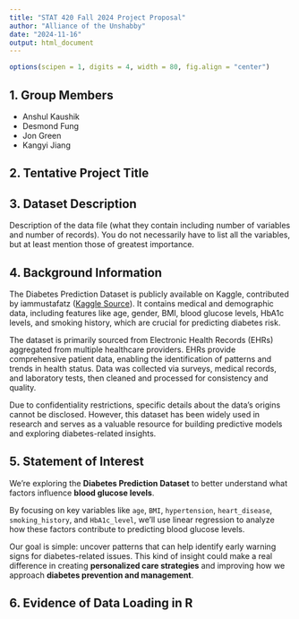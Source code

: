 ---
title: "STAT 420 Fall 2024 Project Proposal"
author: "Alliance of the Unshabby"
date: "2024-11-16"
output: html_document
---

```{r setup, echo = FALSE, message = FALSE, warning = FALSE}
options(scipen = 1, digits = 4, width = 80, fig.align = "center")
```


## 1. Group Members

- Anshul Kaushik
- Desmond Fung
- Jon Green
- Kangyi Jiang

## 2. Tentative Project Title

## 3. Dataset Description

Description of the data file (what they contain including number of variables and number of records). You do not necessarily have to list all the variables, but at least mention those of greatest importance.

## 4. Background Information

The Diabetes Prediction Dataset is publicly available on Kaggle, contributed by iammustafatz ([Kaggle Source](https://www.kaggle.com/datasets/iammustafatz/diabetes-prediction-dataset)). It contains medical and demographic data, including features like age, gender, BMI, blood glucose levels, HbA1c levels, and smoking history, which are crucial for predicting diabetes risk.

The dataset is primarily sourced from Electronic Health Records (EHRs) aggregated from multiple healthcare providers. EHRs provide comprehensive patient data, enabling the identification of patterns and trends in health status. Data was collected via surveys, medical records, and laboratory tests, then cleaned and processed for consistency and quality.

Due to confidentiality restrictions, specific details about the data's origins cannot be disclosed. However, this dataset has been widely used in research and serves as a valuable resource for building predictive models and exploring diabetes-related insights.

## 5. Statement of Interest

We’re exploring the **Diabetes Prediction Dataset** to better understand what factors influence **blood glucose levels**. 

By focusing on key variables like `age`, `BMI`, `hypertension`, `heart_disease`, `smoking_history`, and `HbA1c_level`, we’ll use linear regression to analyze how these factors contribute to predicting blood glucose levels.

Our goal is simple: uncover patterns that can help identify early warning signs for diabetes-related issues. This kind of insight could make a real difference in creating **personalized care strategies** and improving how we approach **diabetes prevention and management**.


## 6. Evidence of Data Loading in R

```{r}

```

